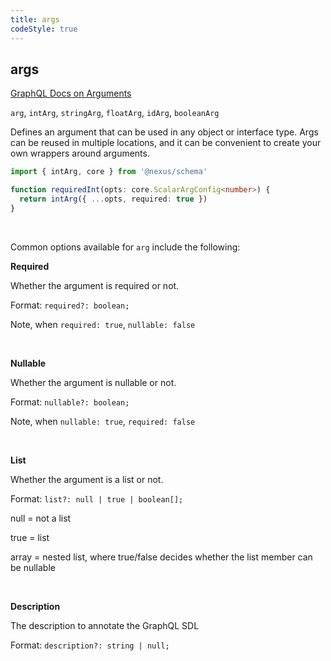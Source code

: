 ```yaml
---
title: args
codeStyle: true
---
```


## args

[GraphQL Docs on Arguments](https://graphql.org/learn/schema/#arguments)

`arg`, `intArg`, `stringArg`, `floatArg`, `idArg`, `booleanArg`

Defines an argument that can be used in any object or interface type. Args can be reused in multiple locations, and it can be convenient to create your own wrappers around arguments.

```ts
import { intArg, core } from '@nexus/schema'

function requiredInt(opts: core.ScalarArgConfig<number>) {
  return intArg({ ...opts, required: true })
}
```

&nbsp;

Common options available for `arg` include the following:

**Required**

Whether the argument is required or not.

Format: `required?: boolean;`

Note, when `required: true`, `nullable: false`

&nbsp;

**Nullable**

Whether the argument is nullable or not.

Format: `nullable?: boolean;`

Note, when `nullable: true`, `required: false`

&nbsp;

**List**

Whether the argument is a list or not.

Format: `list?: null | true | boolean[];`

null = not a list

true = list

array = nested list, where true/false decides whether the list member can be nullable

&nbsp;

**Description**

The description to annotate the GraphQL SDL

Format: `description?: string | null;`
